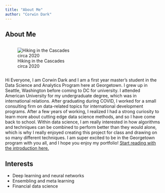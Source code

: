 ```yaml
---
title: "About Me"
author: "Corwin Dark"
---
```


## About Me


::: {.column width="50%"}
![Hiking in the Cascades circa 2020](me.jpg)
:::


Hi Everyone, I am Corwin Dark and I am a first year master's student in the Data Science and Analytics Program here at Georgetown. I grew up in Seattle, Washington before coming to DC for university. I attended American University for my undergraduate degree, which was in international relations. After graduating during COVID, I worked for a small consulting firm on data-related topics for international development programs. After a few years of working, I realized I had a strong curiosity to learn more about cutting edge data science methods, and so I have come back to school. Within data science, I am really interested in how algorithms and techniques can be combined to perform better than they would alone, which is why I really enjoyed creating this project for class and drawing on so many different techniques. I am super excited to be in the Georgetown program with you all, and I hope you enjoy my portfolio! [Start reading with the introduction here.](./Introduction.qmd)

## Interests

- Deep learning and neural networks
- Ensembling and meta learning
- Financial data science
